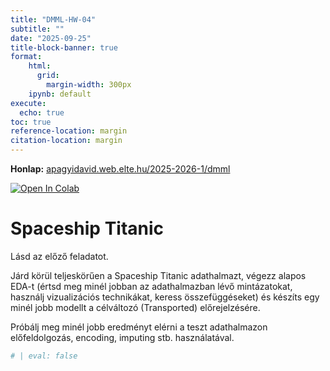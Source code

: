 ```yaml
---
title: "DMML-HW-04"
subtitle: ""
date: "2025-09-25"
title-block-banner: true
format:
    html:
      grid: 
        margin-width: 300px
    ipynb: default
execute:
  echo: true
toc: true
reference-location: margin
citation-location: margin
---
```

<strong>Honlap:</strong> [apagyidavid.web.elte.hu/2025-2026-1/dmml](https://apagyidavid.web.elte.hu/2025-2026-1/dmml){target="_blank"}

<a target="_blank" href="https://colab.research.google.com/github/dapagyi/dmml-web/blob/gh-pages/notebooks/dmml-hw-04.ipynb"><img src="https://colab.research.google.com/assets/colab-badge.svg" alt="Open In Colab"/></a>

# Spaceship Titanic

Lásd az előző feladatot.

Járd körül teljeskörűen a Spaceship Titanic adathalmazt, végezz alapos EDA-t (értsd meg minél jobban az adathalmazban lévő mintázatokat, használj vizualizációs technikákat, keress összefüggéseket) és készíts egy minél jobb modellt a célváltozó (Transported) előrejelzésére.

Próbálj meg minél jobb eredményt elérni a teszt adathalmazon előfeldolgozás, encoding, imputing stb. használatával.

```python
# | eval: false


```


